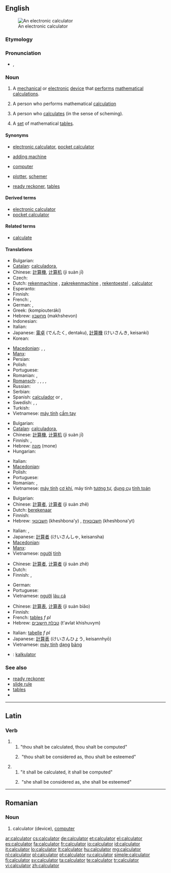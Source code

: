 ==English==
{{wikipedia}}
[[File:Calculator.kodabar.jpg|thumb|An electronic calculator]]

===Etymology===
{{suffix|calculate|or}}

===Pronunciation===
* {{IPA|/ˈkæl.kjə.leɪ.tə(r)/}}, {{SAMPA|/"k{l.kj@.lEi.t@/}}

===Noun===
{{en-noun}}

# A [[mechanical]] or [[electronic]]  [[device]] that [[perform]]s [[mathematical]] [[calculation]]s.
# {{dated}} A person who performs mathematical [[calculation]]
# A person who [[calculate]]s (in the sense of scheming).
# {{obsolete}} A [[set]] of mathematical [[table]]s.

====Synonyms====
* {{sense|electronic device}} [[electronic calculator]], [[pocket calculator]]
* {{sense|mechanical device}} [[adding machine]]
* {{sense|person who performs mathematical calculations}} [[computer]] {{qualifier|dated}}
* {{sense|person who schemes}} [[plotter]], [[schemer]]
* {{sense|mathematical tables}} [[ready reckoner]], [[table]]s

====Derived terms====
* [[electronic calculator]]
* [[pocket calculator]]

====Related terms====
* [[calculate]]

====Translations====
{{trans-top|electronic device that performs mathematical calculations}}
* Bulgarian: {{t-|bg|калкулатор|m}}
* [[Catalan]]: [[calculadora]],{{f}}
* Chinese: [[計算機]], [[计算机]] (jì suàn jī)
* Czech: {{t+|cs|kalkulačka|f}}
* Dutch: [[rekenmachine]] {{f}}, [[zakrekenmachine]] {{f}}, [[rekentoestel]] {{n}} {{qualifier|Flemish}}, [[calculator#Dutch|calculator]] {{m}}
* Esperanto: {{t-|eo|kalkulilo|xs=Esperanto}}
* Finnish: {{t+|fi|laskin}}
* French: {{t+|fr|calculatrice|f}}, {{t+|fr|calculette|f}}
* German: {{t+|de|Rechner|m}}, {{t+|de|Taschenrechner|m}}
* Greek: {{t+|el|κομπιουτεράκι|n}} (kompiouteráki)
* Hebrew: [[מחשבון]] (makhshevon) {{m}}
* Indonesian: {{t-|id|kalkulator|xs=Indonesian}}
* Italian: {{t+|it|calcolatrice|f}}
* Japanese: [[電卓]] (でんたく, dentaku), [[計算機]] (けいさんき, keisanki)
* Korean: {{t+|ko|계산기|tr=gyesan-gi|sc=Hang}}
{{trans-mid}}
* [[Macedonian]]: {{t|mk|сметач|m|tr=smétač}},  {{t|mk|дигитрон|m|tr=digitrón}},  {{t-|mk|калкулатор|m|tr=kalkulátor}}
* [[Manx]]: {{t|gv|co-earrooder|m}}
* Persian: {{t-|fa|ماشین حساب|xs=Persian}}
* Polish: {{t+|pl|kalkulator|m}}
* Portuguese: {{t+|pt|calculadora|f}}
* Romanian: {{t-|ro|calculator}}, {{t|ro|computer|n}}
* [[Romansch]]: {{t|rm|calculader|m}}, {{t|rm|calculatur|m}}, {{t|rm|calculatour|m}}, {{t|rm|quintader|m}}, {{t|rm|chintader |m}}
* Russian: {{t+|ru|калькулятор|m}}
* Serbian: {{t-|sr|računalo|n}}
* Spanish: [[calculador]] {{m}} or {{f}},  {{t+|es|calculadora|f}}
* Swedish: {{t+|sv|räknare|c}}, {{t+|sv|miniräknare|c}}, {{t+|sv|kalkylator|c}}
* Turkish: {{t+|tr|hesap makinesi}}
* Vietnamese: [[máy tính]] [[cầm tay]]
{{trans-bottom}}

{{trans-top|mechanical device that performs mathematical calculations}}
* Bulgarian: {{t|bg|сметачна машина|f}}
* [[Catalan]]: [[calculadora]],{{f}}
* Chinese: [[計算機]], [[计算机]] (jì suàn jī)
* Finnish: {{t+|fi|laskin}}, {{t|fi|laskukone}}
* Hebrew: [[מונה]] (mone) {{m}}
* Hungarian: {{t+|hu|számológép}}
{{trans-mid}}
* Italian: {{t+|it|calcolatrice}}
* [[Macedonian]]: {{t|mk|сметач|m|tr=smétač}}
* Polish: {{t+|pl|kalkulator|m}}
* Portuguese: {{t|pt|calculadora|f}}
* Romanian: {{t-|ro|calculator}}, {{t|ro|mașină de calculat}}
* Vietnamese: [[máy tính]] [[cơ khí]], máy tính [[tương tự]], [[dụng cụ]] [[tính toán]]
{{trans-bottom}}

{{trans-top|dated: a person who performs mathematical calculations}}
* Bulgarian: {{t|bg|изчислител|m}}
* Chinese: [[計算者]], [[计算者]] (jì suàn zhě)
* Dutch: [[berekenaar]] {{m}}
* Finnish: {{t-|fi|laskija}}
* Hebrew: [[חשבונאי]] (kheshbona'y) {{m}}, [[חשבונאית]] (kheshbona'yt) {{f}}
{{trans-mid}}
* Italian: {{t+|it|calcolatore|m}}, {{t+|it|calcolatrice|f}}
* Japanese: [[計算者]] (けいさんしゃ, keisansha)
* [[Macedonian]]: {{t|mk|сметач|m|tr=smétač}}
* [[Manx]]: {{t|gv|co-earrooder|m}}
* Vietnamese: [[người]] [[tính]]
{{trans-bottom}}

{{trans-top|person who calculates (in the sense of scheming)}}
* Chinese: [[計算者]], [[计算者]] (jì suàn zhě)
* Dutch: {{t-|nl|planner|m}}
* Finnish: {{t|fi|laskelmoija}}, {{t|fi|taulukko}}
{{trans-mid}}
* German: {{t+|de|Rechner|m}}
* Portuguese: {{t+|pt|calculista|m}}
* Vietnamese: [[người]] [[láu cá]]
{{trans-bottom}}

{{trans-top|set of mathematical tables}}
* Chinese: [[計算表]], [[计算表]] (jì suàn biǎo)
* Finnish: {{t|fi|laskuri}}
* French: [[table#French|table]]s ''f pl''
* Hebrew: [[טבלת חישובים]] (t'avlat khishuvym) {{f}}
{{trans-mid}}
* Italian: [[tabella|tabelle]] ''f pl''
* Japanese: [[計算表]] (けいさんひょう, keisannhyō)
* Vietnamese: [[máy tính]] [[dạng]] [[bảng]]
{{trans-bottom}}

{{checktrans-top}}
* {{ttbc|id}}: [[kalkulator]]
{{trans-bottom}}

===See also===
* [[ready reckoner]]
* [[slide rule]]
* [[table]]s
* {{commonslite}}

----

==Latin==

===Verb===
{{la-verb-form|calculātor}}

# {{conjugation of|calculo|calculō|2|s|fut|pass|imp|lang=la}}
## "thou shalt be calculated, thou shalt be computed"
## {{figuratively|lang=la}}&nbsp;"thou shalt be considered&nbsp;as, thou shalt be esteemed"
# {{conjugation of|calculo|calculō|3|s|fut|pass|imp|lang=la}}
## "<span title="he, she or it">it</span> shall be calculated, <span title="he, she or it">it</span> shall be computed"
## {{figuratively|lang=la}}&nbsp;"<span title="he, she or it">she</span> shall be considered&nbsp;as, <span title="he, she or it">she</span> shall be esteemed"

----

==Romanian==

===Noun===
{{infl|ro|noun|g={{n}}|plural|calculatoare}}

# calculator (device), [[computer]]

[[ar:calculator]]
[[cs:calculator]]
[[de:calculator]]
[[et:calculator]]
[[el:calculator]]
[[es:calculator]]
[[fa:calculator]]
[[fr:calculator]]
[[io:calculator]]
[[id:calculator]]
[[it:calculator]]
[[lo:calculator]]
[[lt:calculator]]
[[hu:calculator]]
[[mg:calculator]]
[[nl:calculator]]
[[pl:calculator]]
[[pt:calculator]]
[[ru:calculator]]
[[simple:calculator]]
[[fi:calculator]]
[[sv:calculator]]
[[ta:calculator]]
[[te:calculator]]
[[tr:calculator]]
[[vi:calculator]]
[[zh:calculator]]